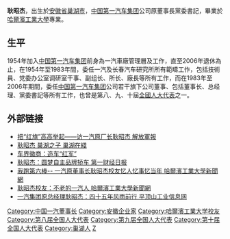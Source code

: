 '''耿昭杰'''{{BD|1935年|8月15日}}，出生於[[安徽省|安徽省]][[巢湖市|巢湖市]]，[[中国第一汽车集团|中国第一汽车集团]]公司原董事長黨委書記，畢業於[[哈爾濱工業大學|哈爾濱工業大學]]專業。

==生平==
1954年加入[[中国第一汽车集团|中国第一汽车集团]]前身為一汽車廠管理層及工作，直至2006年退休為止，在1954年至1983年間，委任一汽及长春汽车研究所所有範疇工作，包括技術員、党委办公室调研室干事、副组长、所长、廠長等所有工作，而在1983年至2006年期間，委任[[中国第一汽车集团|中国第一汽车集团]]公司若干旗下公司董事、包括董事长、总经理、黨委書記等所有工作，也曾是第八、九、十屆[[全國人大代表|全國人大代表]]之一。

== 外部链接 ==
* [http://news.mod.gov.cn/edu/2011-06/10/content_4246024.htm 把“红旗”高高举起——访一汽原厂长耿昭杰 解放軍報]
* [https://web.archive.org/web/20120728160407/http://www.ch365.com.cn/gb/chzz/091130346.html 耿昭杰 巢湖之子 巢湖在綫]
* [https://web.archive.org/web/20160305053000/http://www.gdahr.cn/article.asp?id=969 车界徽商：造车“红军”]
* [http://news2.jrj.com.cn/news/20061117/000000097232.htm 耿昭杰：圆梦自主品牌轿车 第一财经日报] {{Wayback|url=http://news2.jrj.com.cn/news/20061117/000000097232.htm |date=20160304225042 }}
* [http://news.hit.edu.cn/articles/2008/01-02/01170840.htm 我跑第六棒-- 一汽原董事长耿昭杰校友忆人忆事忆当年 哈爾濱工業大學新聞網]
* [http://news.hit.edu.cn/articles/2009/03-02/03100914.htm 耿昭杰校友：不老的一汽人 哈爾濱工業大學新聞網] {{Wayback|url=http://news.hit.edu.cn/articles/2009/03-02/03100914.htm |date=20090510083112 }}
* [https://web.archive.org/web/20160304102008/http://www.0375.gov.cn/2011/0311/13149.html 一汽集团原总经理耿昭杰：四十五年风雨前行 平顶山工业信息网]

{{DEFAULTSORT:G}}
[[Category:中国一汽董事长|Category:中国一汽董事长]]
[[Category:安徽企业家|Category:安徽企业家]]
[[Category:哈爾濱工業大学校友|Category:哈爾濱工業大学校友]]
[[Category:第八届全国人大代表|Category:第八届全国人大代表]]
[[Category:第九届全国人大代表|Category:第九届全国人大代表]]
[[Category:第十届全国人大代表|Category:第十届全国人大代表]]
[[Category:巢湖人|Category:巢湖人]]
[[Category:耿姓|Z]]